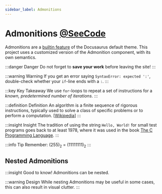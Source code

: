 ```yaml
---
sidebar_label: Admonitions
---
```


# Admonitions [@SeeCode](https://github.com/SilasBerger/teaching-website/blob/main/content/material/Components-Gallery/01-Admonitions.mdx)
Admonitions are a [builtin feature](https://docusaurus.io/docs/markdown-features/admonition) of the Docusaurus default theme. This project uses a customized version of
the Admonition component, with its own semantics.

:::danger Danger
Do not forget to **save your work** before leaving the site!
:::

:::warning Warning
If you get an error saying `SyntaxError: expected ':'`, double-check whether your `if`-line ends with a `:`.
:::

:::key Key Takeaway
We use `for`-loops to repeat a set of instructions for a _known, predetermined number of iterations_.
:::

:::definition Definition
An algorithm is a finite sequence of rigorous instructions, typically used to solve a class of specific problems or to
perform a computation. [[Wikipedia](https://en.wikipedia.org/wiki/Algorithm)]
:::

:::insight Insight
The tradition of using the string `Hello, World!` for small test programs goes back to at least 1978, where it was used
in the book [The C Programming Language](https://en.wikipedia.org/wiki/The_C_Programming_Language).
:::

:::info Tip
Remember: (255)<sub>2</sub> = (11111111)<sub>2</sub>
:::

## Nested Admonitions
:::insight Good to know!
Admonitions can be nested.

:::warning Design
While nesting Admonitions may be useful in some cases, this can also result in visual clutter.
:::

